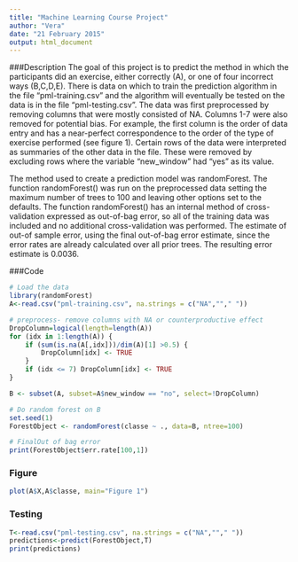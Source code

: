 ```yaml
---
title: "Machine Learning Course Project"
author: "Vera"
date: "21 February 2015"
output: html_document
---
```


###Description
The goal of this project is to predict the method in which the participants did an exercise, either correctly (A), or one of four incorrect ways (B,C,D,E). There is data on which to train the prediction algorithm in the file "pml-training.csv" and the algorithm will eventually be tested on the data is in the file "pml-testing.csv". The data was first preprocessed by removing columns that were mostly consisted of NA. Columns 1-7 were also removed for potential bias. For example, the first column is the order of data entry and has a near-perfect correspondence to the order of the type of exercise performed (see figure 1). Certain rows of the data were interpreted as summaries of the other data in the file. These were removed by excluding rows where the variable "new_window" had "yes" as its value.

The method used to create a prediction model was randomForest. The function randomForest() was run on the preprocessed data setting the maximum number of trees to 100 and leaving other options set to the defaults. The function randomForest() has an internal method of cross-validation expressed as out-of-bag error, so all of the training data was included and no additional cross-validation was performed. The estimate of out-of sample error, using the final out-of-bag error estimate, since the error rates are already calculated over all prior trees. The resulting error estimate is 0.0036. 

###Code

```r
# Load the data
library(randomForest)
A<-read.csv("pml-training.csv", na.strings = c("NA",""," "))

# preprocess- remove columns with NA or counterproductive effect
DropColumn=logical(length=length(A))
for (idx in 1:length(A)) {
    if (sum(is.na(A[,idx]))/dim(A)[1] >0.5) {
        DropColumn[idx] <- TRUE
    }
    if (idx <= 7) DropColumn[idx] <- TRUE
}

B <- subset(A, subset=A$new_window == "no", select=!DropColumn)

# Do random forest on B
set.seed(1)
ForestObject <- randomForest(classe ~ ., data=B, ntree=100)
```
```r
# FinalOut of bag error
print(ForestObject$err.rate[100,1])
```

### Figure
```r
plot(A$X,A$classe, main="Figure 1")
```

### Testing
```r
T<-read.csv("pml-testing.csv", na.strings = c("NA",""," "))
predictions<-predict(ForestObject,T)
print(predictions)
```